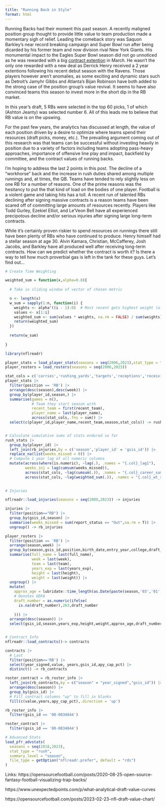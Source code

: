 ```yaml
---
title: "Running Back in Style"
format: html
---
```


Running Backs had their moment this past season. A recently maligned position group thought to provide little value to team production made a momentary sigh of relief. Leading the comeback story was Saquon Barkley's near record breaking campaign and Super Bowl run after being dicarded by his former team and now division rival New York Giants. His monumental impact to the Eagles Super Bowl season did not go unnoticed as he was rewarded with a big [contract extention](https://www.espn.com/nfl/story/_/id/44124382/nfl-free-agency-2025-saquon-barkley-change-running-back-contracts-eagles) in March. He wasn't the only one rewarded with a new deal as Derrick Henry received a 2 year extentions following his recent debut season with the Ravens. Those players however aren't anomalies, as some exciting and dynamic stars such as Detroit's Jamyhr Gibbs and Atlanta's Bijan Robinson have both added to the strong case of the position group's value revival. It seems to have also convinced teams this season to invest more in the short dip in the RB market. 

In this year's draft, 5 RBs were selected in the top 60 picks, 1 of which (Ashton Jeanty) was selected number 6. All of this leads me to believe that RB value is on the upswing. 


For the past few years, the analytics has discussed at length, the value of each position driven by a desire to optimize where teams spend their resources (draft picks, money, etc.). The prevailing argument coming out of this research was that teams can be successful without investing heavily in position due to a variety of factors including teams adopting pass-heavy approaches, importance of offensive line play and impact, backfield by committee, and the contract values of running backs.

I'm hoping to address the last 2 points in this post. The decline of a "workhorse" back and the increase in rush duties shared among multiple runnings and, at times, the QB. Teams have tended to rely slightly less on one RB for a number of reasons. One of the prime reasons was the hesitancy to put the that kind of load on the bodies of one player. Football is a violent game and taking hits has a toll. A recent run of talented RBs declining after signing massive contracts is a reason teams have been scared off of committing large amounts of resources recently. Players like Todd Gurley, Ezekiel Elliot, and Le'Veon Bell have all experienced precipotous decline and/or serious injuries after signing large long-term contracts.

While it's certainly proven riskier to spend resources on runnings there still have been plenty of RBs who have continued to produce. Henry himself had a stellar season at age 30. Alvin Kamara, Christian, McCafferey, Josh Jacobs, and Barkley have all produced well after receiving long-term contracts. How can we predict whether the contract is worth it? Is there a way to tell how much proverbial gas is left in the tank for these guys. Let's find out...


```r
# Create Time Weighting 

weighted_sum = function(x,alpha=0.8){
  
  # Take in sliding window of vector of chosen metric

  n <- length(x)
  w_sum = sapply(1:n, function(i) {
    weights <- alpha^((i - 1):0)  # Most recent gets highest weight (alpha^0 = 1)
    values <- x[1:i]
    weighted_sum <- sum(values * weights, na.rm = FALSE) / sum(weights)
    return(weighted_sum)
  })
  
  return(w_sum)
  
}
```


```r
library(nflreadr)

player_stats = load_player_stats(seasons = seq(2006,2023),stat_type = "offense")
player_rosters = load_rosters(seasons = seq(2006,2023))

stat_cols = c('carries','rushing_yards','targets','receptions','receiving_yards',"fantasy_points","games")
player_stats |> 
  filter(position == 'RB') |>
  arrange(desc(season),desc(week)) |>
  group_by(player_id,season,) |> 
  summarise(games = n(),
            # Team they start season with
            recent_team = first(recent_team),
            player_name = last(player_name),
            across(stat_cols,.fns = sum)) |> 
  select(c(player_id,player_name,recent_team,season,stat_cols)) -> rush_stats


# Calculate cumulative sums of stats endured so far
rush_stats |> 
  group_by(player_id) |> 
  left_join(rb_injuries,by = c('season','player_id' = 'gsis_id')) |> 
  replace_na(list(weeks_missed = 0)) |> 
  # Compute 1 year lag of all numeric columns
  mutate(across(where(is.numeric), ~lag(.), .names = "{.col}_lag1"),
         weeks_inj = lag(cumsum(weeks_missed)),
         across(stat_cols, ~lag(cumsum(.)), .names = "{.col}_career_sum"),
         across(stat_cols, ~lag(weighted_sum(.)), .names = "{.col}_wt_sum")) -> agg_stats
  
```


```r
# Injuries

nflreadr::load_injuries(seasons = seq(2009,2023)) -> injuries

injuries |> 
  filter(position=="RB") |> 
  group_by(gsis_id,season) |> 
  summarise(weeks_missed = sum(report_status == "Out",na.rm = T)) |> 
  ungroup() -> rb_injuries


```


```r
player_rosters |> 
  filter(position == 'RB') |> 
  arrange(season,week) |> 
  group_by(season,gsis_id,position,birth_date,entry_year,college,draft_club,draft_number) |> 
  summarise(full_name = last(full_name),
            week = last(week),
            team = last(team),
            years_exp = last(years_exp),
            height = last(height),
            weight = last(weight)) |> 
  ungroup() |> 
  mutate(
    approx_age = lubridate::time_length(as.Date(paste(season,'03','01',sep = '-'))-birth_date,unit = 'years'),
    # Denotes UDFA
    draft_number = as.numeric(ifelse(
      is.na(draft_number),263,draft_number
      
    ))) |> 
  arrange(desc(season)) |> 
  select(gsis_id,season,years_exp,height,weight,approx_age,draft_number)-> rb_roster_info


# Contract Info
nflreadr::load_contracts()-> contracts

contracts |> 
  # Last 
  filter(position=='RB') |> 
  select(year_signed,value, years,gsis_id,apy_cap_pct) |> 
  distinct() -> rb_contracts

roster_contract = rb_roster_info |> 
  left_join(rb_contracts,by = c("season" = "year_signed","gsis_id")) |> 
  arrange(desc(season)) |> 
  group_by(gsis_id) |> 
  # Fill contract columns "up" to fill in blanks
  fill(c(value,years,apy_cap_pct),.direction = 'up')


```



```r
rb_roster_info |> 
  filter(gsis_id == '00-0034844')

roster_contract |> 
  filter(gsis_id == '00-0034844')

```






```r
# Advanced Stats
load_pfr_advstats(
  seasons = seq(2018,2023),
  stat_type = "rush",
  summary_level = "season",
  file_type = getOption("nflreadr.prefer", default = "rds")
)
```




Links:
https://opensourcefootball.com/posts/2020-08-25-open-source-fantasy-football-visualizing-trap-backs/

https://www.unexpectedpoints.com/p/what-analytical-draft-value-curves

https://opensourcefootball.com/posts/2023-02-23-nfl-draft-value-chart/